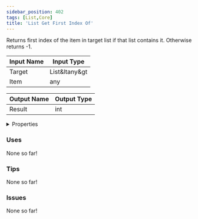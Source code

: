 ```yaml
---
sidebar_position: 402
tags: [List,Core]
title: 'List Get First Index Of'
---
```


Returns first index of the item in target list if that list contains it. Otherwise returns -1.



<IChip uuid="d8926108-6c7d-4c78-8fbd-baac2b210e03"/>

| Input Name | Input Type |
|-----------|-----------|
| Target | List&ltany&gt |
| Item | any |

| Output Name | Output Type |
|-----------|-----------|
| Result | int |


<details>
  <summary>Properties</summary>
  <div>
    <div>
    <table>
      <thead>
        <tr>
          <th>Is beta required?</th>
          <th>No</th>
        </tr>
        <tr>
          <th>Is this chip a trolling risk?</th>
          <th>No</th>
        </tr>
        <tr>
          <th>Is this chip a role assignment risk?</th>
          <th>No</th>
        </tr>
        <tr>
          <th>Chip UUID</th>
          <th>d8926108-6c7d-4c78-8fbd-baac2b210e03</th>
        </tr>
        <tr>
          <th>Room availability</th>
          <th>Available everywhere</th>
        </tr>
      </thead>
    </table>
    </div>
  </div>
</details>

### Uses

None so far!

### Tips

None so far!

### Issues

None so far!